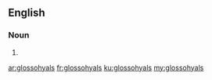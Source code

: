 ==English==

===Noun===
{{head|en|noun plural form}}

# {{plural of|glossohyal|lang=en}}

[[ar:glossohyals]]
[[fr:glossohyals]]
[[ku:glossohyals]]
[[my:glossohyals]]